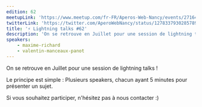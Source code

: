 ```yaml
---
edition: 62
meetupLink: 'https://www.meetup.com/fr-FR/Aperos-Web-Nancy/events/271647092/'
twitterLink: 'https://twitter.com/AperoWebNancy/status/1278337930285789185'
title: '⚡ Lightning talks #62'
description: 'On se retrouve en Juillet pour une session de lightning talks !'
speakers:
    - maxime-richard
    - valentin-manceaux-panot
---
```


On se retrouve en Juillet pour une session de lightning talks !

Le principe est simple : Plusieurs speakers, chacun ayant 5 minutes pour présenter un sujet.

Si vous souhaitez participer, n'hésitez pas à nous contacter :)

<Youtube videoId="3zMJuVgzduU" title="⚡ Lightning talks" />
